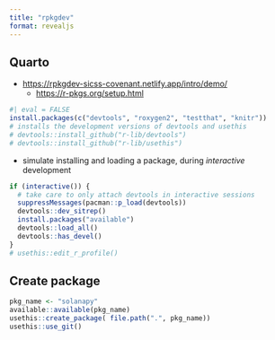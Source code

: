 ```yaml
---
title: "rpkgdev"
format: revealjs
---
```


## Quarto
+ <https://rpkgdev-sicss-covenant.netlify.app/intro/demo/>
  + <https://r-pkgs.org/setup.html>

```r
#| eval = FALSE
install.packages(c("devtools", "roxygen2", "testthat", "knitr"))
# installs the development versions of devtools and usethis
# devtools::install_github("r-lib/devtools")
# devtools::install_github("r-lib/usethis")

```

+ simulate installing and loading a package, during _interactive_ development
```r
if (interactive()) {
  # take care to only attach devtools in interactive sessions
  suppressMessages(pacman::p_load(devtools))
  devtools::dev_sitrep()
  install.packages("available")
  devtools::load_all()
  devtools::has_devel()
}
# usethis::edit_r_profile()
```

## Create package

```r
pkg_name <- "solanapy"
available::available(pkg_name)
usethis::create_package( file.path(".", pkg_name))
usethis::use_git()
```

